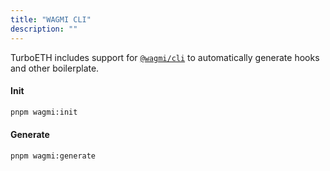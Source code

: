 ```yaml
---
title: "WAGMI CLI"
description: ""
---
```


TurboETH includes support for [`@wagmi/cli`](https://wagmi.sh/cli/getting-started) to automatically generate hooks and other boilerplate.

#### Init
```bash
pnpm wagmi:init
```

#### Generate
```bash
pnpm wagmi:generate
```